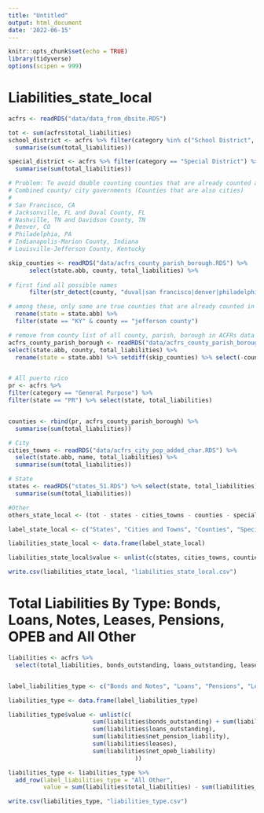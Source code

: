 ```yaml
---
title: "Untitled"
output: html_document
date: '2022-06-15'
---
```


```r
knitr::opts_chunk$set(echo = TRUE)
library(tidyverse)
options(scipen = 999)
```

# Liabilities_state_local

```r
acfrs <- readRDS("data/data_from_dbsite.RDS")

tot <- sum(acfrs$total_liabilities)
school_district <- acfrs %>% filter(category %in% c("School District", "Community College District")) %>%  # NOT including General Purpose, Charter School, Special District, Public Higher Education
  summarise(sum(total_liabilities))

special_district <- acfrs %>% filter(category == "Special District") %>%  
  summarise(sum(total_liabilities))
```

```r
# Problem: To avoid double counting counties that are already counted as cities, need to removing counties that are cites: 
# Combined county/ city governments (Counties that are also cities)
# 
# San Francisco, CA
# Jacksonville, FL and Duval County, FL
# Nashville, TN and Davidson County, TN
# Denver, CO
# Philadelphia, PA
# Indianapolis-Marion County, Indiana
# Louisville-Jefferson County, Kentucky

skip_counties <- readRDS("data/acfrs_county_parish_borough.RDS") %>% 
      select(state.abb, county, total_liabilities) %>%   
  
# first find all possible names
      filter(str_detect(county, "duval|san francisco|denver|philadelphia|indianapolis|marion|louisville|jefferson|davidson")) %>% 

# among these, only some are true counties that are already counted in cities file
  rename(state = state.abb) %>% 
  filter(state == "KY" & county == "jefferson county")

# remove from county list of all county, parish, borough in ACFRs data
acfrs_county_parish_borough <- readRDS("data/acfrs_county_parish_borough.RDS") %>% 
select(state.abb, county, total_liabilities) %>% 
  rename(state = state.abb) %>% setdiff(skip_counties) %>% select(-county)


# All puerto rico
pr <- acfrs %>% 
filter(category == "General Purpose") %>% 
filter(state == "PR") %>% select(state, total_liabilities)


counties <- rbind(pr, acfrs_county_parish_borough) %>% 
  summarise(sum(total_liabilities))

```

```r
# City
cities_towns <- readRDS("data/acfrs_city_pop_added_char.RDS") %>% 
  select(state.abb, name, total_liabilities) %>% 
  summarise(sum(total_liabilities))

# State
states <- readRDS("states_51.RDS") %>% select(state, total_liabilities) %>% 
  summarise(sum(total_liabilities))

#Other
others_state_local <- (tot - states - cities_towns - counties - special_district - school_district )
```


```r
label_state_local <- c("States", "Cities and Towns", "Counties", "Special Districts", "Education", "All Other")

liabilities_state_local <- data.frame(label_state_local)

liabilities_state_local$value <- unlist(c(states, cities_towns, counties, special_district, school_district, others_state_local))

write.csv(liabilities_state_local, "liabilities_state_local.csv")
```

# Total Liabilities By Type:  Bonds, Loans, Notes, Leases, Pensions, OPEB and All Other
```r
liabilities <- acfrs %>% 
  select(total_liabilities, bonds_outstanding, loans_outstanding, leases, notes_outstanding, net_pension_liability, net_opeb_liability) 


label_liabilities_type <- c("Bonds and Notes", "Loans", "Pensions", "Leases", "Other Post-Employment Benefits")

liabilities_type <- data.frame(label_liabilities_type)

liabilities_type$value <- unlist(c(
                        sum(liabilities$bonds_outstanding) + sum(liabilities$notes_outstanding),
                        sum(liabilities$loans_outstanding),
                        sum(liabilities$net_pension_liability),
                        sum(liabilities$leases),
                        sum(liabilities$net_opeb_liability)
                                    ))

liabilities_type <- liabilities_type %>% 
  add_row(label_liabilities_type = "All Other",
          value = sum(liabilities$total_liabilities) - sum(liabilities_type$value))

write.csv(liabilities_type, "liabilities_type.csv")
```

